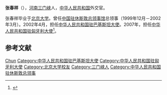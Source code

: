 '''张春祥'''（{{bd|1948年|7月}}），[[河南|河南]][[三门峡|三门峡]]人，[[中华人民共和国|中华人民共和国]]外交官。

张春祥毕业于[[北京大学|北京大学]]。曾任[[中国驻休斯敦总领事馆|中国驻休斯敦总领事馆]]总领事（1999年12月－2002年3月）。2002年4月，担任[[中国驻巴基斯坦大使列表|中华人民共和国驻巴基斯坦大使]]。2007年，担任[[中国驻匈牙利大使列表|中华人民共和国驻匈牙利大使]]<ref>{{cite news|title=中国新任驻匈牙利大使张春祥履新|url=http://www.china.com.cn/policy/zhuanti/zgrsrm/2007-04/27/content_8180361.htm|accessdate=2012-02-13|newspaper=中国网|archive-date=2016-03-05|archive-url=https://web.archive.org/web/20160305083834/http://www.china.com.cn/policy/zhuanti/zgrsrm/2007-04/27/content_8180361.htm}}</ref>。

==参考文献==
{{reflist}}

{{start box}}
{{s-dip}}
{{succession box|[[朱祖寿|朱祖寿]]|[[高建_(外交官)|高建]]|[[中国驻匈牙利大使列表|中华人民共和国驻匈牙利大使]]|2007年3月－2009年7月}}
{{succession box|[[陆树林|陆树林]]|[[罗照辉|罗照辉]]|[[中国驻巴基斯坦大使列表|中华人民共和国驻巴基斯坦大使]]|2002年4月－2007年2月}}
{{succession box|[[吴祖荣|吴祖荣]]|[[胡业顺|胡业顺]]|[[中国驻休斯敦总领事列表|中华人民共和国驻休斯敦总领事]]|1999年12月－2002年3月}}
{{end box}}
{{中国政治人物小作品}}

{{Authority control}}
{{DEFAULTSORT:Zhang张}}
[[Category:张姓|Chun]]
[[Category:中华人民共和国驻巴基斯坦大使|Category:中华人民共和国驻巴基斯坦大使]]
[[Category:中华人民共和国驻匈牙利大使|Category:中华人民共和国驻匈牙利大使]]
[[Category:北京大学校友|Category:北京大学校友]]
[[Category:三门峡人|Category:三门峡人]]
[[Category:中华人民共和国驻休斯敦总领事|Category:中华人民共和国驻休斯敦总领事]]